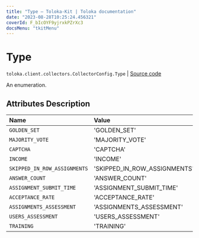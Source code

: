 ```yaml
---
title: "Type — Toloka-Kit | Toloka documentation"
date: "2023-08-28T10:25:24.456321"
coverId: F_bIcOYF9yjrxkPZrXc3
docsMenu: "tkitMenu"
---
```


# Type

`toloka.client.collectors.CollectorConfig.Type` | [Source code](https://github.com/Toloka/toloka-kit/blob/v1.2.1/src/client/collectors.py#L52)

An enumeration.

## Attributes Description

| Name | Value | Description |
| :------| :-----------| :----------| 
`GOLDEN_SET`|'GOLDEN_SET'|
`MAJORITY_VOTE`|'MAJORITY_VOTE'|
`CAPTCHA`|'CAPTCHA'|
`INCOME`|'INCOME'|
`SKIPPED_IN_ROW_ASSIGNMENTS`|'SKIPPED_IN_ROW_ASSIGNMENTS'|
`ANSWER_COUNT`|'ANSWER_COUNT'|
`ASSIGNMENT_SUBMIT_TIME`|'ASSIGNMENT_SUBMIT_TIME'|
`ACCEPTANCE_RATE`|'ACCEPTANCE_RATE'|
`ASSIGNMENTS_ASSESSMENT`|'ASSIGNMENTS_ASSESSMENT'|
`USERS_ASSESSMENT`|'USERS_ASSESSMENT'|
`TRAINING`|'TRAINING'|